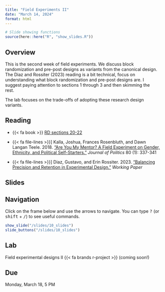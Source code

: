 ```yaml
---
title: "Field Experiments II"
date: "March 14, 2024"
format: html
---
```



```r
# Slide showing functions
source(here::here("R", "show_slides.R"))
```

## Overview

This is the second week of field experiments. We discuss block randomization and pre-post designs as variants from the canonical design. The Diaz and Rossiter (2023) reading is a bit technical, focus on understanding what block randomization and pre-post designs are. I suggest paying attention to sections 1 through 3 and then skimming the rest.

The lab focuses on the trade-offs of adopting these research design variants.


## Reading

- {{< fa book >}} [RD sections 20-22](https://book.declaredesign.org/lifecycle/)

- {{< fa file-lines >}}] Kalla, Joshua, Frances Rosenbluth, and Dawn Langan Teele. 2018. [“Are You My Mentor? A Field Experiment on Gender, Ethnicity, and Political Self-Starters.”](https://doi.org/10.1086/693984) *Journal of Politics* 80 (1): 337-341

- {{< fa file-lines >}}] Diaz, Gustavo, and Erin Rossiter. 2023. [“Balancing Precision and Retention in Experimental Design.”](https://gustavodiaz.org/files/research/precision_retention.pdf) *Working Paper*


## Slides

::: {.callout-tip}
## Navigation

Click on the frame below and use the arrows to navigate. You can type <kbd class="text-info">?</kbd> (or <kbd class="text-info">shift</kbd> + <kbd class="text-info">/</kbd>) to see useful commands.
:::

```r
show_slide("/slides/10_slides")
slide_buttons("/slides/10_slides")
```

## Lab

Field experimental designs II {{< fa brands r-project >}} (coming soon!)

::: {.callout-warning}
## Due

Monday, March 18, 5 PM
:::
